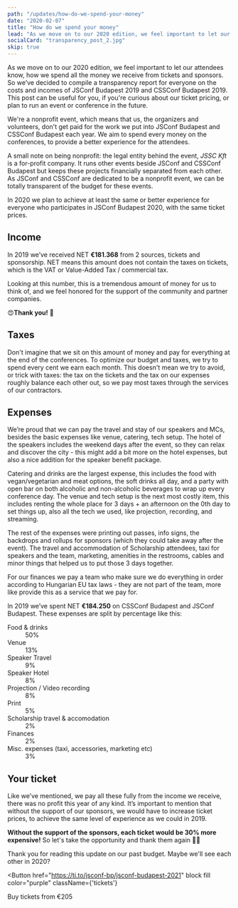 ```yaml
---
path: "/updates/how-do-we-spend-your-money"
date: "2020-02-07"
title: "How do we spend your money"
lead: "As we move on to our 2020 edition, we feel important to let our attendees know, how we spend all the money we receive from tickets and sponsors."
socialCard: "transparency_post_2.jpg"
skip: true
---
```


As we move on to our 2020 edition, we feel important to let our attendees know, how we spend all the money we receive from
tickets and sponsors. So we’ve decided to compile a transparency report for everyone on the costs and incomes of
JSConf Budapest 2019 and CSSConf Budapest 2019. This post can be useful for you, if you're curious about our ticket pricing,
or plan to run an event or conference in the future.

We're a nonprofit event, which means that us, the organizers and volunteers, don't get paid for the work we put into
JSConf Budapest and CSSConf Budapest each year. We aim to spend every money on the conferences, to provide a better
experience for the attendees.

A small note on being nonprofit: the legal entity behind the event, _JSSC Kft_ is a for-profit company.
It runs other events beside JSConf and CSSConf Budapest but keeps these projects financially separated from each other.
As JSConf and CSSConf are dedicated to be a nonprofit event, we can be totally transparent of the budget for these events.

In 2020 we plan to achieve at least the same or better experience for everyone
who participates in JSConf Budapest 2020, with the same ticket prices.


## Income

In 2019 we’ve received NET **€181.368** from 2 sources, tickets and sponsorship. NET means this amount does not contain the taxes on tickets,
which is the VAT or Value-Added Tax / commercial tax.

Looking at this number, this is a tremendous amount of money for us to think of, and we feel honored for the support of the community and partner companies.

😍**Thank you!** 💖

## Taxes

Don't imagine that we sit on this amount of money and pay for everything at the end of the conferences. To optimize our budget and taxes,
we try to spend every cent we earn each month. This doesn't mean we try to avoid, or trick with taxes: the tax on the tickets
and the tax on our expenses roughly balance each other out, so we pay most taxes through the services of our contractors.

## Expenses

We’re proud that we can pay the travel and stay of our speakers and MCs, besides the basic expenses
like venue, catering, tech setup. The hotel of the speakers includes the weekend days after the event,
so they can relax and discover the city - this might add a bit more on the hotel expenses, but also a nice addition for the speaker benefit package.

Catering and drinks are the largest expense, this includes the food with vegan/vegetarian and meat options, the soft drinks all day,
and a party with open bar on both alcoholic and non-alcoholic beverages to wrap up every conference day. The venue and tech setup is
the next most costly item, this includes renting the whole place for 3 days + an afternoon on the 0th day to set things up, also all the tech we used,
like projection, recording, and streaming.

The rest of the expenses were printing out passes, info signs, the backdrops and rollups for sponsors (which they could take away after the event).
The travel and accommodation of Scholarship attendees, taxi for speakers and the team, marketing, amenities in the restrooms, cables and
minor things that helped us to put those 3 days together.

For our finances we pay a team who make sure we do everything in order according to Hungarian EU tax laws - they are not part of the team,
more like provide this as a service that we pay for.

In 2019 we’ve spent NET **€184.250** on CSSConf Budapest and JSConf Budapest. These expenses are split by percentage like this:


<ExpensesChart />

<dl className="expense_list">
  <dt>Food & drinks</dt>
    <dd>50%</dd>
  <dt>Venue</dt>
    <dd>13%</dd>
  <dt>Speaker Travel</dt>
    <dd>9%</dd>
  <dt>Speaker Hotel</dt>
    <dd>8%</dd>
  <dt>Projection / Video recording</dt>
    <dd>8%</dd>
  <dt>Print</dt>
    <dd>5%</dd>
  <dt>Scholarship travel & accomodation</dt>
    <dd>2%</dd>
  <dt>Finances</dt>
    <dd>2%</dd>
  <dt>Misc. expenses (taxi, accessories, marketing etc)</dt>
    <dd>3%</dd>
</dl>

## Your ticket

Like we’ve mentioned, we pay all these fully from the income we receive, there was no profit this year of any kind. It’s important to mention
that without the support of our sponsors, we would have to increase ticket prices, to achieve the same level of experience as we could in 2019.

**Without the support of the sponsors, each ticket would be 30% more expensive!** So let's take the opportunity and thank them again 👏💖

<PastSponsors />

Thank you for reading this update on our past budget. Maybe we'll see each other in 2020?

<Button
  href="https://ti.to/jsconf-bp/jsconf-budapest-2021"
  block
  fill
  color="purple"
  className={'tickets'}
>
  Buy tickets from €205
</Button>
